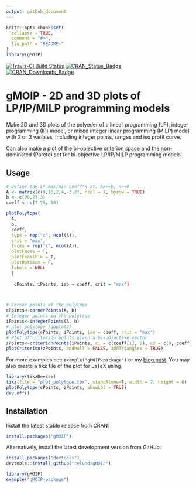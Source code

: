 ```yaml
---
output: github_document
---
```


<!-- README.md is generated from README.Rmd. Please edit that file -->

```r
knitr::opts_chunk$set(
  collapse = TRUE,
  comment = "#>",
  fig.path = "README-"
)
library(gMOIP)
```


[![Travis-CI Build Status](https://travis-ci.org/relund/gMOIP.svg?branch=master)](https://travis-ci.org/relund/gMOIP)
[![CRAN_Status_Badge](http://www.r-pkg.org/badges/version/gMOIP)](https://CRAN.R-project.org/package=gMOIP)
[![CRAN_Downloads_Badge](http://cranlogs.r-pkg.org/badges/grand-total/gMOIP?color=brightgreen)](http://cranlogs.r-pkg.org/downloads/total/last-month/gMOIP)

# gMOIP - 2D and 3D plots of LP/IP/MILP programming models 

Make 2D and 3D plots of the polyeder of a linear programming (LP), integer programming (IP) model,
or mixed integer linear programming (MILP) model with 2 or 3 varibles, 
including integer points, ranges and iso profit curve. 

Can also make a plot of the bi-objective criterion space and the non-dominated (Pareto) set for bi-objective LP/IP/MILP programming models.

## Usage

```r
# Define the LP max/min coeff*x st. Ax<=b, x>=0
A <- matrix(c(9,10,2,4,-3,2), ncol = 2, byrow = TRUE)
b <- c(90,27,3)
coeff <- c(7.75, 10)

plotPolytope(
  A,
  b,
  coeff,
  type = rep("c", ncol(A)),
  crit = "max",
  faces = rep("c", ncol(A)),
  plotFaces = T,
  plotFeasible = T,
  plotOptimum = F,
  labels = NULL
  )
   
   cPoints, iPoints, iso = coeff, crit = "max")



# Corner points of the polytope
cPoints<-cornerPoints(A, b)
# Integer points in the polytope
iPoints<-integerPoints(A, b)
# plot polytope (ggplot2)
plotPolytope(cPoints, iPoints, iso = coeff, crit = "max")
# Plot of criterion points given a bi-objective vector
zPoints<-criterionPoints(iPoints, c1 = c(coeff[1], 0), c2 = c(0, coeff[2]), crit = "max")
plotCriterion(zPoints, addHull = FALSE, addTriangles = TRUE)
```

For more examples see `example("gMOIP-package")` or my [blog post](http://www.research.relund.dk/?p=671). You may also create a tikz file of the plot for LaTeX using

```r
library(tikzDevice)
tikz(file = "plot_polytope.tex", standAlone=F, width = 7, height = 6)
plotPolytope(cPoints, zPoints, showLbl = TRUE)
dev.off()
```


## Installation

Install the latest stable release from CRAN:

```r
install.packages("gMOIP")
```

Alternatively, install the latest development version from GitHub:

```r
install.packages("devtools")
devtools::install_github("relund/gMOIP")

library(gMOIP)
example("gMOIP-package")
```